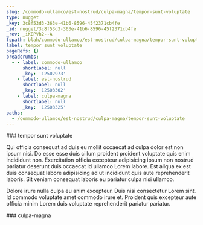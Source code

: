```yaml
---
slug: /commodo-ullamco/est-nostrud/culpa-magna/tempor-sunt-voluptate
type: nugget
_key: 3c8f53d3-363e-41b6-8596-45f2371cb4fe
_id: nugget/3c8f53d3-363e-41b6-8596-45f2371cb4fe
_rev: _iKEPVh2--A
fspath: blah/commodo-ullamco/est-nostrud/culpa-magna/tempor-sunt-voluptate.md
label: tempor sunt voluptate
pageRefs: {}
breadcrumbs:
  - - label: commodo-ullamco
      shortlabel: null
      _key: '12502973'
    - label: est-nostrud
      shortlabel: null
      _key: '12503302'
    - label: culpa-magna
      shortlabel: null
      _key: '12503325'
paths:
  - /commodo-ullamco/est-nostrud/culpa-magna/tempor-sunt-voluptate
---
```


<NuggetArea>
<Nugget slug="/commodo-ullamco/est-nostrud/culpa-magna/tempor-sunt-voluptate" type="nugget" _key="3c8f53d3-363e-41b6-8596-45f2371cb4fe" _id="nugget/3c8f53d3-363e-41b6-8596-45f2371cb4fe" _rev="_iKEPVh2--A" fspath="blah/commodo-ullamco/est-nostrud/culpa-magna/tempor-sunt-voluptate.md" label="tempor sunt voluptate" paths="/commodo-ullamco/est-nostrud/culpa-magna/tempor-sunt-voluptate">
<NuggetBody>
### tempor sunt voluptate

Qui officia consequat ad duis eu mollit occaecat ad culpa dolor est non ipsum nisi. Do esse esse duis cillum proident proident voluptate quis enim incididunt non. Exercitation officia excepteur adipisicing ipsum non nostrud pariatur deserunt duis occaecat id ullamco Lorem labore. Est aliqua ex est duis consequat labore adipisicing ad ut incididunt quis aute reprehenderit laboris. Sit veniam consequat laboris eu pariatur culpa nisi ullamco.

Dolore irure nulla culpa eu anim excepteur. Duis nisi consectetur Lorem sint. Id commodo voluptate amet commodo irure et. Proident quis excepteur aute officia minim Lorem duis voluptate reprehenderit pariatur pariatur.

</NuggetBody>
<Breadcrumbs>
<Crumbs>
<Crumb _key="12502973" label="commodo-ullamco" /><Crumb _key="12503302" label="est-nostrud" /><Crumb _key="12503325" label="culpa-magna" />
</Crumbs>
</Breadcrumbs>
</Nugget>

<NuggetsInbound>
</NuggetsInbound>
<NuggetsOutbound>
</NuggetsOutbound>
</NuggetArea>
<PassagesInbound>
<Passage direction="inbound" type="passage" _key="12503325" _id="passage/12503325" _rev="_iKEPVhy--_" label="culpa-magna" passage="culpa-magna" fspath="blah/commodo-ullamco/est-nostrud/culpa-magna" paths="/commodo-ullamco/est-nostrud/culpa-magna" slug="/commodo-ullamco/est-nostrud/culpa-magna">
<NuggetBody>
### culpa-magna

</NuggetBody>
<Breadcrumbs>
<Crumbs>
<Crumb _key="12502973" label="commodo-ullamco" /><Crumb _key="12503302" label="est-nostrud" />
</Crumbs>
</Breadcrumbs>
</Passage>

</PassagesInbound>
<PassagesOutbound>
</PassagesOutbound>